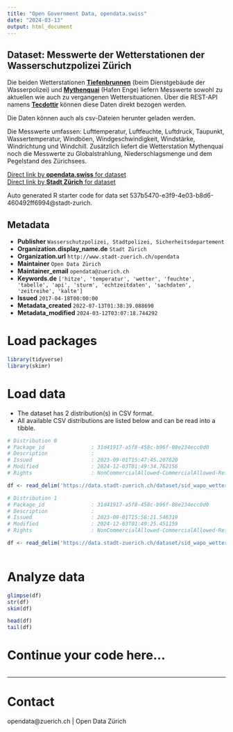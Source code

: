 ```yaml
---
title: "Open Government Data, opendata.swiss"
date: "2024-03-13"
output: html_document
---
```


## Dataset: Messwerte der Wetterstationen der Wasserschutzpolizei Zürich

Die beiden Wetterstationen [**Tiefenbrunnen**](https://www.tecson-data.ch/zurich/tiefenbrunnen/index.php) (beim Dienstgebäude der Wasserpolizei) und [**Mythenquai**](https://www.tecson-data.ch/zurich/mythenquai/index.php) (Hafen Enge) liefern Messwerte sowohl zu aktuellen wie auch zu vergangenen Wettersituationen. Über die REST-API namens [**Tecdottir**](https://data.stadt-zuerich.ch/showcase/wetterstation-api) können diese Daten direkt bezogen werden.

Die Daten können auch als csv-Dateien herunter geladen werden.

Die Messwerte umfassen: Lufttemperatur, Luftfeuchte, Luftdruck, Taupunkt, Wassertemperatur, Windböen, Windgeschwindigkeit, Windstärke, Windrichtung und Windchill. Zusätzlich liefert die Wetterstation Mythenquai noch die Messwerte zu Globalstrahlung, Niederschlagsmenge und dem Pegelstand des Zürichsees.


[Direct link by **opendata.swiss** for dataset](https://opendata.swiss/de/dataset/messwerte-der-wetterstationen-der-wasserschutzpolizei-zurich2)<br>
[Direct link by **Stadt Zürich** for dataset](https://data.stadt-zuerich.ch/dataset/sid_wapo_wetterstationen)

Auto generated R starter code for data set 537b5470-e3f9-4e03-b8d6-460492ff6994@stadt-zurich.

## Metadata

- **Publisher** `Wasserschutzpolizei, Stadtpolizei, Sicherheitsdepartement`
- **Organization.display_name.de** `Stadt Zürich`
- **Organization.url** `http://www.stadt-zuerich.ch/opendata`
- **Maintainer** `Open Data Zürich`
- **Maintainer_email** `opendata@zuerich.ch`
- **Keywords.de** `['hitze', 'temperatur', 'wetter', 'feuchte', 'tabelle', 'api', 'sturm', 'echtzeitdaten', 'sachdaten', 'zeitreihe', 'kalte']`
- **Issued** `2017-04-18T00:00:00`
- **Metadata_created** `2022-07-13T01:38:39.088690`
- **Metadata_modified** `2024-03-12T03:07:18.744292`


# Load packages

```r

library(tidyverse)
library(skimr)

```

# Load data

-   The dataset has 2 distribution(s) in CSV format.
-   All available CSV distributions are listed below and can be read into a tibble.

```r

# Distribution 0
# Package_id               : 31d41917-a5f8-458c-b96f-08e234ecc0d0
# Description              : 
# Issued                   : 2023-09-01T15:47:45.207820
# Modified                 : 2024-12-03T01:49:34.762156
# Rights                   : NonCommercialAllowed-CommercialAllowed-ReferenceNotRequired

df <- read_delim('https://data.stadt-zuerich.ch/dataset/sid_wapo_wetterstationen/download/messwerte_tiefenbrunnen_seit2007-heute.csv')

# Distribution 1
# Package_id               : 31d41917-a5f8-458c-b96f-08e234ecc0d0
# Description              : 
# Issued                   : 2023-09-01T15:56:21.546319
# Modified                 : 2024-12-03T01:49:25.451159
# Rights                   : NonCommercialAllowed-CommercialAllowed-ReferenceNotRequired

df <- read_delim('https://data.stadt-zuerich.ch/dataset/sid_wapo_wetterstationen/download/messwerte_mythenquai_seit2007-heute.csv')



```

# Analyze data

```r

glimpse(df)
str(df)
skim(df)

head(df)
tail(df)

```

# Continue your code here...

```r

```

------------------------------------------------------------------------

# Contact

opendata@zuerich.ch | Open Data Zürich

